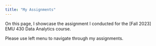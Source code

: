 ```yaml
---
title: "My Assignments"
---
```


On this page, I showcase the assignment I conducted for the \[Fall 2023\] EMU 430 Data Analytics course.

Please use left menu to navigate through my assignments.


